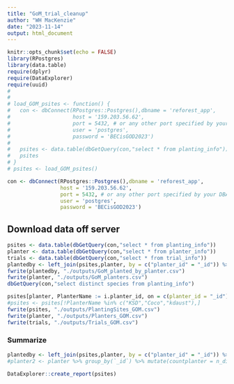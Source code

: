 ```yaml
---
title: "GoM_trial_cleanup"
author: "WH MacKenzie"
date: "2023-11-14"
output: html_document
---
```


```r
knitr::opts_chunk$set(echo = FALSE)
library(RPostgres)
library(data.table)
require(dplyr)
require(DataExplorer)
require(uuid)
# 
# 
# load_GOM_psites <- function() {
#   con <- dbConnect(RPostgres::Postgres(),dbname = 'reforest_app',
#                    host = '159.203.56.62',
#                    port = 5432, # or any other port specified by your DBA
#                    user = 'postgres',
#                    password = 'BECisGOD2023')
#   
#   psites <- data.table(dbGetQuery(con,"select * from planting_info"))
#   psites
# }
# psites <- load_GOM_psites()

con <- dbConnect(RPostgres::Postgres(),dbname = 'reforest_app',
                 host = '159.203.56.62',
                 port = 5432, # or any other port specified by your DBA
                 user = 'postgres',
                 password = 'BECisGOD2023')
```

## Download data off server

```r
psites <- data.table(dbGetQuery(con,"select * from planting_info"))
planter <- data.table(dbGetQuery(con,"select * from planter_info"))
trials <- data.table(dbGetQuery(con,"select * from trial_info"))
plantedby <- left_join(psites,planter, by = c("planter_id" = "_id")) %>% select(planter_id.y) %>% count(planter_id.y)
fwrite(plantedby, "./outputs/GoM_planted_by_planter.csv")
fwrite(planter, "./outputs/GoM_planters.csv")
dbGetQuery(con,"select distinct species from planting_info")

psites[planter, PlanterName := i.planter_id, on = c(planter_id = "_id")]
#psites <- psites[!PlanterName %in% c("KSD","Coco","kdaust"),]
fwrite(psites, "./outputs/PlantingSites_GOM.csv")
fwrite(planter, "./outputs/Planters_GOM.csv")
fwrite(trials, "./outputs/Trials_GOM.csv")

```

### Summarize
```r
plantedby <- left_join(psites,planter, by = c("planter_id" = "_id")) %>% select(planter_id.y) %>% count(planter_id.y)
#planter2 <- planter %>% group_by(`_id`) %>% mutate(countplanter = n_distinct(`_id`, planter_id))


```

```r
DataExplorer::create_report(psites)
```


